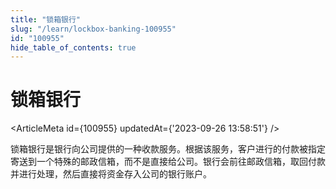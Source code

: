```yaml
---
title: "锁箱银行"
slug: "/learn/lockbox-banking-100955"
id: "100955"
hide_table_of_contents: true
---
```



# 锁箱银行

<ArticleMeta id={100955} updatedAt={'2023-09-26 13:58:51'} />
<div className='border-solid border-b border-t-0 my-4 border-[var(--ifm-color-gray-300)]' />

锁箱银行是银行向公司提供的一种收款服务。根据该服务，客户进行的付款被指定寄送到一个特殊的邮政信箱，而不是直接给公司。银行会前往邮政信箱，取回付款并进行处理，然后直接将资金存入公司的银行账户。
